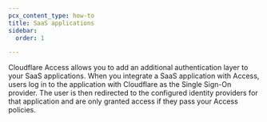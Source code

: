 ```yaml
---
pcx_content_type: how-to
title: SaaS applications
sidebar:
  order: 1

---
```



Cloudflare Access allows you to add an additional authentication layer to your SaaS applications. When you integrate a SaaS application with Access, users log in to the application with Cloudflare as the Single Sign-On provider. The user is then redirected to the configured identity providers for that application and are only granted access if they pass your Access policies.

<DirectoryListing />
